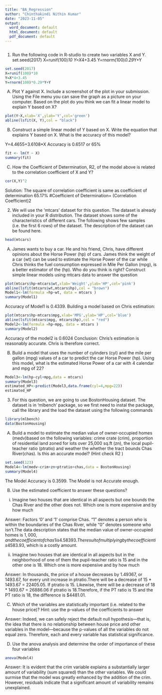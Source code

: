 ```yaml
---
title: "BA_Regression"
author: "Chinthakindi Nithin Kumar"
date: "2023-11-05"
output:
  word_document: default
  html_document: default
  pdf_document: default
---
```

```r

```
1. Run the following code in R-studio to create two variables X and Y.
set.seed(2017)
X=runif(100)*10
Y=X*4+3.45
Y=rnorm(100)*0.29*Y+Y 

```r
set.seed(2017)
X=runif(100)*10
Y=X*4+3.45
Y=rnorm(100)*0.29*Y+Y 

```
A) Plot Y against X. Include a screenshot of the plot in your submission. Using the File menu you can save the graph as a picture on your computer. Based on the plot do you think we can fit a linear model to explain Y based on X?

```r
plot(Y~X,xlab='X',ylab='Y',col='green')
abline(lsfit(X, Y),col = "black")

```
B) Construct a simple linear model of Y based on X. Write the equation that explains Y based on X. What is the accuracy of this model?

Y=4.4655+3.6108*X
Accuracy is 0.6517 or 65%
```r
fit <- lm(Y ~ X)
summary(fit)
```
C) How the Coefficient of Determination, R2, of the model above is related to the correlation coefficient of X and Y?

```r
cor(X,Y)^2
```
Solution: The square of correlation coefficient is same as coefficient of determination 65.17% 
#Coefficient of Determination= (Correlation Coefficient)2

2. We will use the ‘mtcars’ dataset for this question. The dataset is already included in your R distribution. The dataset shows some of the characteristics of different cars. The following shows few samples (i.e. the first 6 rows) of the dataset. The description of the dataset can be found here.

```r
head(mtcars)
```
A) James wants to buy a car. He and his friend, Chris, have different opinions about the Horse Power (hp) of cars. James think the weight of a car (wt) can be used to estimate the Horse Power of the car while Chris thinks the fuel consumption expressed in Mile Per Gallon (mpg), is a better estimator of the (hp). Who do you think is right? Construct simple linear models using mtcars data to answer the question

```r
plot(mtcars$hp~mtcars$wt,xlab='Weight',ylab='HP',col='pink')
abline(lsfit(mtcars$wt,mtcars$hp),col = "brown")
Model1<-lm(formula =hp~wt, data = mtcars )
summary(Model1)
```
Accuracy of Model1 is 0.4339.
Building a model based on Chris estimation:
```r
plot(mtcars$hp~mtcars$mpg,xlab='MPG',ylab='HP',col='blue')
abline(lsfit(mtcars$mpg, mtcars$hp),col = "red")
Model2<-lm(formula =hp~mpg, data = mtcars )
summary(Model2)
```
Accuracy of the model2 is 0.6024
Conclusion: Chris's estimation is reasonably accurate. Chris is therefore correct.

B) Build a model that uses the number of cylinders (cyl) and the mile per gallon (mpg) values of a car to predict the car Horse Power (hp). Using this model, what is the estimated Horse Power of a car with 4 calendar and mpg of 22?

```r
Model3<-lm(hp~cyl+mpg,data = mtcars)
summary(Model3)
estimated_HP<-predict(Model3,data.frame(cyl=4,mpg=22))
estimated_HP
```
3. For this question, we are going to use BostonHousing dataset. The dataset is in ‘mlbench’ package, so we first need to instal the package, call the library and the load the dataset using the following commands

```r
library(mlbench)
data(BostonHousing)

```

A) Build a model to estimate the median value of owner-occupied homes (medv)based on the following variables: crime crate (crim), proportion of residential land zoned for lots over 25,000 sq.ft (zn), the local pupil-teacher ratio (ptratio) and weather the whether the tract bounds Chas River(chas). Is this an accurate model? (Hint check R2 )

```r
set.seed(123)
Model4<-lm(medv~crim+zn+ptratio+chas,data = BostonHousing)
summary(Model4)
```
The Model Accuracy is 0.3599. The Model is not Accurate enough.

B) Use the estimated coefficient to answer these questions?

i) Imagine two houses that are identical in all aspects but one bounds the Chas River and the other does not. Which one is more expensive and by how much

Answer:  Factors '0' and '1' comprise Chas. "1" denotes a person who is within the boundaries of the Chas River, while "0" denotes someone who isn't.The data description states that the median value of owner-occupied homes is $1,000, and the coefficient of chas1 is 4.58393. The result of multiplying by the coefficient is 4583.93$, which is a costly amount.

ii) Imagine two houses that are identical in all aspects but in the neighborhood of one of them the pupil-teacher ratio is 15 and in the other one is 18. Which one is more expensive and by how much

Answer: In thousands, the price of a house decreases by 1.49367, or 1493.67, for every unit increase in ptratio.There will be a decrease of 15 * 1493.67 = 22405.05. If ptratio is 15. Likewise, there will be a decrease of 18 * 1493.67 = 26886.06 if ptratio is 18.Therefore, if the PT ratio is 15 and the PT ratio is 18, the difference is $4481.01.

C) Which of the variables are statistically important (i.e. related to the house price)? Hint: use the p-values of the coefficients to answer

Answer: Indeed, we can safely reject the default null hypothesis—that is, the idea that there is no relationship between house price and other variables in the model—because the p-values of all the variables do not equal zero. Therefore, each and every variable has statistical significance.

D) Use the anova analysis and determine the order of importance of these four variables

```r
anova(Model4)
```
Answer: It is evident that the crim variable explains a substantially larger amount of variability (sum squared) than the other variables. We could surmise that the model was greatly enhanced by the addition of the crim. However, residuals indicate that a significant amount of variability remains unexplained.






